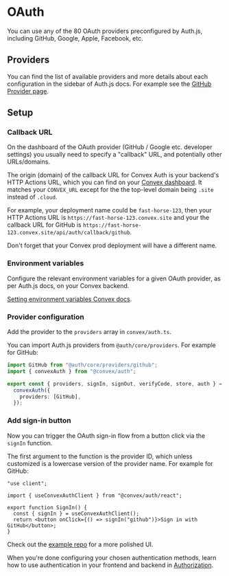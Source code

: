 
# OAuth

You can use any of the 80 OAuth providers preconfigured by Auth.js, including
GitHub, Google, Apple, Facebook, etc.

## Providers

You can find the list of available providers and more details about each
configuration in the sidebar of Auth.js docs. For example see the
[GitHub Provider page](https://authjs.dev/getting-started/providers/github).

## Setup

<Steps>

### Callback URL

On the dashboard of the OAuth provider (GitHub / Google etc. developer settings)
you usually need to specify a "callback" URL, and potentially other
URLs/domains.

The origin (domain) of the callback URL for Convex Auth is your backend's HTTP
Actions URL, which you can find on your
[Convex dashboard](https://dashboard.convex.dev/deployment/settings). It matches
your `CONVEX_URL` except for the the top-level domain being `.site` instead of
`.cloud`.

For example, your deployment name could be `fast-horse-123`, then your HTTP
Actions URL is `https://fast-horse-123.convex.site` and your the callback URL
for GitHub is `https://fast-horse-123.convex.site/api/auth/callback/github`.

Don't forget that your Convex prod deployment will have a different name.

### Environment variables

Configure the relevant environment variables for a given OAuth provider, as per
Auth.js docs, on your Convex backend.

[Setting environment variables Convex docs](https://docs.convex.dev/production/environment-variables#setting-environment-variables).

### Provider configuration

Add the provider to the `providers` array in `convex/auth.ts`.

You can import Auth.js providers from `@auth/core/providers`. For example for
GitHub:

```ts filename="convex/auth.ts"
import GitHub from "@auth/core/providers/github";
import { convexAuth } from "@convex/auth";

export const { providers, signIn, signOut, verifyCode, store, auth } =
  convexAuth({
    providers: [GitHub],
  });
```

### Add sign-in button

Now you can trigger the OAuth sign-in flow from a button click via the `signIn`
function.

The first argument to the function is the provider ID, which unless customized
is a lowercase version of the provider name. For example for GitHub:

```tsx filename="src/SignIn.tsx"
"use client";

import { useConvexAuthClient } from "@convex/auth/react";

export function SignIn() {
  const { signIn } = useConvexAuthClient();
  return <button onClick={() => signIn("github")}>Sign in with GitHub</button>;
}
```

Check out the [example repo](#) for a more polished UI.

</Steps>

When you're done configuring your chosen authentication methods, learn how to
use authentication in your frontend and backend in [Authorization](/authz).
